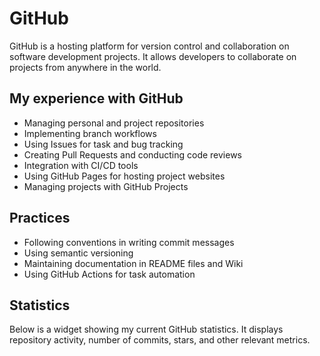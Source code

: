 # GitHub

GitHub is a hosting platform for version control and collaboration on software development projects. It allows developers to collaborate on projects from anywhere in the world.

## My experience with GitHub

- Managing personal and project repositories
- Implementing branch workflows
- Using Issues for task and bug tracking
- Creating Pull Requests and conducting code reviews
- Integration with CI/CD tools
- Using GitHub Pages for hosting project websites
- Managing projects with GitHub Projects

## Practices

- Following conventions in writing commit messages
- Using semantic versioning
- Maintaining documentation in README files and Wiki
- Using GitHub Actions for task automation

## Statistics

Below is a widget showing my current GitHub statistics. It displays repository activity, number of commits, stars, and other relevant metrics.
